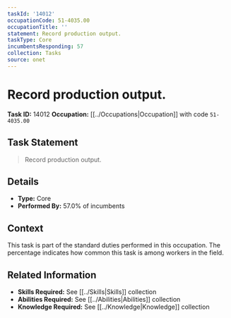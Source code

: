 ```yaml
---
taskId: '14012'
occupationCode: 51-4035.00
occupationTitle: ''
statement: Record production output.
taskType: Core
incumbentsResponding: 57
collection: Tasks
source: onet
---
```

# Record production output.

**Task ID:** 14012
**Occupation:** [[../Occupations|Occupation]] with code `51-4035.00`

## Task Statement

> Record production output.

## Details

- **Type:** Core
- **Performed By:** 57.0% of incumbents

## Context

This task is part of the standard duties performed in this occupation. The percentage indicates how common this task is among workers in the field.

## Related Information

- **Skills Required:** See [[../Skills|Skills]] collection
- **Abilities Required:** See [[../Abilities|Abilities]] collection
- **Knowledge Required:** See [[../Knowledge|Knowledge]] collection
